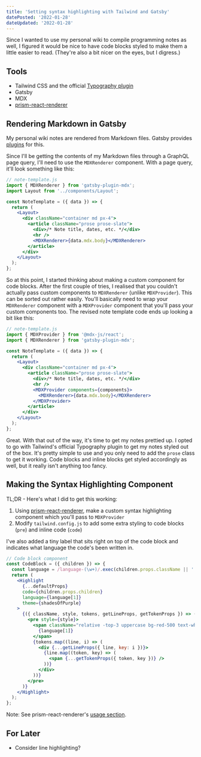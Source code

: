 ```yaml
---
title: 'Setting syntax highlighting with Tailwind and Gatsby'
datePosted: '2022-01-28'
dateUpdated: '2022-01-28'
---
```


Since I wanted to use my personal wiki to compile programming notes as well, I figured it would be nice to have code blocks styled to make them a little easier to read. (They're also a bit nicer on the eyes, but I digress.)

## Tools

- Tailwind CSS and the official [Typography plugin](https://tailwindcss.com/docs/typography-plugin)
- Gatsby
- MDX
- [prism-react-renderer](https://github.com/FormidableLabs/prism-react-renderer)

## Rendering Markdown in Gatsby

My personal wiki notes are rendered from Markdown files. Gatsby provides [plugins](https://www.gatsbyjs.com/plugins/gatsby-plugin-mdx/) for this.

Since I'll be getting the contents of my Markdown files through a GraphQL page query, I'll need to use the `MDXRenderer` component. With a page query, it'll look something like this:

```jsx
// note-template.js
import { MDXRenderer } from 'gatsby-plugin-mdx';
import Layout from '../components/Layout';

const NoteTemplate = ({ data }) => {
  return (
    <Layout>
      <div className="container md px-4">
        <article className="prose prose-slate">
          <div>/* Note title, dates, etc. */</div>
          <hr />
          <MDXRenderer>{data.mdx.body}</MDXRenderer>
        </article>
      </div>
    </Layout>
  );
};
```

So at this point, I started thinking about making a custom component for code blocks. After the first couple of tries, I realised that you couldn't actually pass custom components to `MDXRenderer` (unlike `MDXProvider`). This can be sorted out rather easily. You'll basically need to wrap your `MDXRenderer` component with a `MDXProvider` component that you'll pass your custom components too. The revised note template code ends up looking a bit like this:

```jsx
// note-template.js
import { MDXProvider } from '@mdx-js/react';
import { MDXRenderer } from 'gatsby-plugin-mdx';

const NoteTemplate = ({ data }) => {
  return (
    <Layout>
      <div className="container md px-4">
        <article className="prose prose-slate">
          <div>/* Note title, dates, etc. */</div>
          <hr />
          <MDXProvider components={components}>
            <MDXRenderer>{data.mdx.body}</MDXRenderer>
          </MDXProvider>
        </article>
      </div>
    </Layout>
  );
};
```

Great. With that out of the way, it's time to get my notes prettied up. I opted to go with Tailwind's official Typography plugin to get my notes styled out of the box. It's pretty simple to use and you only need to add the `prose` class to get it working. Code blocks and inline blocks get styled accordingly as well, but it really isn't anything too fancy.

## Making the Syntax Highlighting Component

TL;DR - Here's what I did to get this working:

1. Using [prism-react-renderer](https://github.com/FormidableLabs/prism-react-renderer), make a custom syntax highlighting component which you'll pass to `MDXProvider`
2. Modify `tailwind.config.js` to add some extra styling to code blocks (`pre`) and inline code (`code`)

I've also added a tiny label that sits right on top of the code block and indicates what language the code's been written in.

```jsx
// Code block component
const CodeBlock = ({ children }) => {
  const language = /language-(\w+)/.exec(children.props.className || '');
  return (
    <Highlight
      {...defaultProps}
      code={children.props.children}
      language={language[1]}
      theme={shadesOfPurple}
    >
      {({ className, style, tokens, getLineProps, getTokenProps }) => (
        <pre style={style}>
          <span className="relative -top-3 uppercase bg-red-500 text-white font-semibold tracking-widest px-4 py-1">
            {language[1]}
          </span>
          {tokens.map((line, i) => (
            <div {...getLineProps({ line, key: i })}>
              {line.map((token, key) => (
                <span {...getTokenProps({ token, key })} />
              ))}
            </div>
          ))}
        </pre>
      )}
    </Highlight>
  );
};
```

Note: See prism-react-renderer's [usage section](https://github.com/FormidableLabs/prism-react-renderer#usage).

## For Later

- Consider line highlighting?
